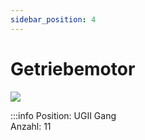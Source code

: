 ```yaml
---
sidebar_position: 4
---
```


# Getriebemotor

[![](/image/Labore/B1/Laborplatten/MusterET/getriebemotor_min.webp)](/image/Labore/B1/Laborplatten/MusterET/getriebemotor.webp)

:::info
Position:   UGII Gang\
Anzahl: 11